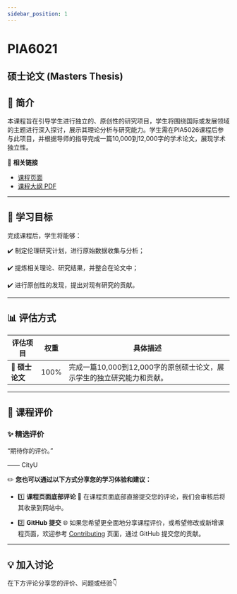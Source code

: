```yaml
---
sidebar_position: 1
---
```


# PIA6021
## 硕士论文 (Masters Thesis)

## **📘 简介**
本课程旨在引导学生进行独立的、原创性的研究项目，学生将围绕国际或发展领域的主题进行深入探讨，展示其理论分析与研究能力。学生需在PIA5026课程后参与此项目，并根据导师的指导完成一篇10,000到12,000字的学术论文，展现学术独立性。

🔗 **相关链接**
- [课程页面](https://www.cityu.edu.hk/catalogue/pg/202526/course/PIA6021.htm)
- [课程大纲 PDF](https://www.cityu.edu.hk/catalogue/pg/202526/course/PIA6021.pdf)

---

## **🎯 学习目标**

完成课程后，学生将能够：

✔️ 制定伦理研究计划，进行原始数据收集与分析；

✔️ 提炼相关理论、研究结果，并整合在论文中；

✔️ 进行原创性的发现，提出对现有研究的贡献。

---

## **📊 评估方式**

| **评估项目**               | **权重** | **具体描述**                                                                                       |
|---------------------------|---------|---------------------------------------------------------------------------------------------------|
| **📄 硕士论文**            | 100%    | 完成一篇10,000到12,000字的原创硕士论文，展示学生的独立研究能力和贡献。                                  |

---

## **💬 课程评价**

### ✨ **精选评价**
<div className={commentStyles.commentBox}>
    <p className={commentStyles.commentText}>
        “期待你的评价。”
    </p>
    <p className={commentStyles.commentAuthor}>—— CityU</p>
</div>

✏️ **您也可以通过以下方式分享您的学习体验和建议：**

- 1️⃣ **课程页面底部评论**
💬 在课程页面底部直接提交您的评论，我们会审核后将其收录到网站中。

- 2️⃣ **GitHub 提交**
🌐 如果您希望更全面地分享课程评价，或希望修改或新增课程页面，欢迎参考 [Contributing](/contributing) 页面，通过 GitHub 提交您的贡献。

---

## **💡 加入讨论**

在下方评论分享您的评价、问题或经验👇
<Utterances />
